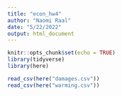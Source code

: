```yaml
---
title: "econ_hw4"
author: "Naomi Raal"
date: "5/22/2022"
output: html_document
---
```


```r
knitr::opts_chunk$set(echo = TRUE)
library(tidyverse)
library(here)
```

```r
read_csv(here("damages.csv"))
read_csv(here("warming.csv"))
```

